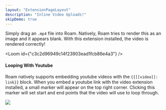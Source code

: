 ```yaml
---
layout: "ExtensionPageLayout"
description: "Inline Video Uploads!"
skipDemo: true
---
```



Simply drag an `.mp4` file into Roam. Natively, Roam tries to render this as an image and it appears blank. With this extension installed, the video is rendered correctly!

<Loom id={"c3c2d96949c14f23903ead1fcb86e4a3"} />

#### Looping With Youtube

Roam natively supports embedding youtube videos with the `{{[[video]]: link}}` block. When you embed a youtube link with the video extension installed, a small marker will appear on the top right corner. Clicking this marker will set start and end points that the video will use to loop through.

![](/images/video-loop.png)
